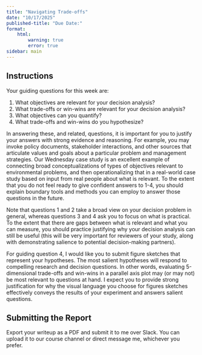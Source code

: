 ```yaml
---
title: "Navigating Trade-offs"
date: "10/17/2025"
published-title: "Due Date:"
format:
    html:        
        warning: true
        error: true
sidebar: main
---
```

## Instructions

Your guiding questions for this week are: 

1. What objectives are relevant for your decision analysis?
2. What trade-offs or win-wins are relevant for your decision analysis?
3. What objectives can you quantify? 
4. What trade-offs and win-wins do you hypothesize? 

In answering these, and related, questions, it is important for you to justify your answers with strong evidence and reasoning. For example, you may invoke policy documents, stakeholder interactions, and other sources that articulate values and goals about a particular problem and management strategies. Our Wednesday case study is an excellent example of connecting broad conceptualizations of types of objectives relevant to environmental problems, and then operationalizing that in a real-world case study based on input from real people about what is relevant. To the extent that you do not feel ready to give confident answers to 1-4, you should explain boundary tools and methods you can employ to answer those questions in the future. 

Note that questions 1 and 2 take a broad view on your decision problem in general, whereas questions 3 and 4 ask you to focus on what is practical. To the extent that there are gaps between what is relevant and what you can measure, you should practice justifying why your decision analysis can still be useful (this will be very important for reviewers of your study, along with demonstrating salience to potential decision-making partners). 

For guiding question 4, I would like you to submit figure sketches that represent your hypotheses. The most salient hypotheses will respond to compelling research and decision questions. In other words, evaluating 5-dimensional trade-offs and win-wins in a parallel axis plot may (or may not) be most relevant to questions at hand. I expect you to provide strong justification for why the visual language you choose for figures sketches effectively conveys the results of your experiment and answers salient questions. 

## Submitting the Report

Export your writeup as a PDF and submit it to me over Slack. You can upload it to our course channel or direct message me, whichever you prefer. 
